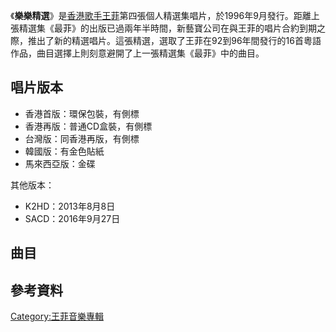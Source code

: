 {{Album infobox | 
|  Name        = 樂樂精選
|  Type        = [[精選輯|精選輯]]
|  Artist      = [[王菲|王菲]]
|  Cover       = Happy collection.jpg
|  Released    = 1996年9月
|  Recorded    = 
|  Genre       = [[粵語流行音樂|粵語流行音樂]]
|  Length      = 
|  Label       = [[新藝寶|新藝寶]]
|  Number      =
|  Producer    = [[梁榮駿|梁榮駿]]
|  Last album  = [[浮躁|浮躁]]<br />(1996年)
|  This album  = '''樂樂精選''' <br />(1996年)
|  Next album  = [[玩具_(EP)|玩具]] <br />(1997年)
}}

《'''樂樂精選'''》是[[香港|香港]][[歌手|歌手]][[王菲|王菲]]第四張個人精選集唱片，於1996年9月發行。距離上張精選集《最菲》的出版已過兩年半時間，新藝寶公司在與王菲的唱片合約到期之際，推出了新的精選唱片。這張精選，選取了王菲在92到96年間發行的16首粵語作品，曲目選擇上則刻意避開了上一張精選集《最菲》中的曲目。

== 唱片版本 ==
*香港首版：環保包裝，有側標
*香港再版：普通CD盒裝，有側標
*台灣版：同香港再版，有側標
*韓國版：有金色貼紙
*馬來西亞版：金碟

其他版本：
*K2HD：2013年8月8日
*SACD：2016年9月27日

== 曲目 ==
{{Tracklist
| collapsed = 
| headline = 
| total_length =  

| extra_column = 選自

| title1 = 曖昧
| note1 = 
| longnote1 = 
| music1 = [[陳小霞|陳小霞]]
| lyrics1 = [[林夕|林夕]]
| arranger1 = [[Adrian_Chan|Adrian Chan]]
| producer1 = 
| extra1 = [[Di-Dar|Di-Dar]]
| length1 = 
|-
| title2 = Di-Dar
| note2 = 
| longnote2 = 
| music2 = 王菲
| lyrics2 = 林夕
| arranger2 = [[竇唯|竇唯]]
| producer2 = 
| extra2 = Di-Dar
| length2 = 
|-
| title3 = 夢中人
| note3 = 
| longnote3 = 
| music3 = Dolores O'Riordan/Noel Hogan
| lyrics3 = [[周禮茂|周禮茂]]
| arranger3 = Adrian Chan
| producer3 = 
| extra3 = [[胡思亂想|胡思亂想]]
| length3 = 
|-
| title4 = 討好自己
| note4 = 
| longnote4 = 
| music4 = 王菲
| lyrics4 = 王菲
| arranger4 = 竇唯
| producer4 = 
| extra4 = [[討好自己|討好自己]]
| length4 = 
|-
| title5 = Summer of Love
| note5 = 
| longnote5 = 
| music5 = S. Burton/H. Hoffner
| lyrics5 = 周禮茂
| arranger5 = Raymond Wang
| producer5 = 
| extra5 = [[十萬個為什麼？|十萬個為什麼？]]
| length5 = 
|-
| title6 = 夢遊
| note6 = 
| longnote6 = 
| music6 = [[C.Y._Kong|C.Y. Kong]]
| lyrics6 = 林夕
| arranger6 = C.Y. Kong
| producer6 = 
| extra6 = 胡思亂想
| length6 = 
|-
| title7 = 愛與痛的邊緣
| note7 = 
| longnote7 = 
| music7 = 黃卓穎
| lyrics7 = [[潘源良|潘源良]]
| arranger7 = Alex San
| producer7 = 
| extra7 = 討好自己
| length7 = 
|-
| title8 = 天與地
| note8 = 
| longnote8 = 
| music8 = [[張宇|張宇]]
| lyrics8 = [[林振強|林振強]]
| arranger8 = Alex San
| producer8 = 
| extra8 = 胡思亂想
| length8 = 
|-
| title9 = 如風
| note9 = 
| longnote9 = 
| music9 = 張宇
| lyrics9 = 林振強
| arranger9 = Tony A
| producer9 = 
| extra9 = 十萬個為什麼？
| length9 = 
|-
| title10 = 知己知彼
| note10 = 
| longnote10 = 
| music10 = Elizabeth Fraser/Robin Guthrie/Simon Raymonde
| lyrics10 = 林夕
| arranger10 = Adrian Chan
| producer10 = 
| extra10 = 胡思亂想
| length10 = 
|-
| title11 = 浪漫風暴
| note11 = 
| longnote11 = 
| music11 = Hammer/Slater
| lyrics11 = 周禮茂
| arranger11 = [[唐奕聰|唐奕聰]]
| producer11 = 
| extra11 = [[Coming_Home|Coming Home]]
| length11 = 
|-
| title12 = 執迷不悔（粵）
| note12 = 
| longnote12 = 
| music12 = 袁惟仁
| lyrics12 = [[陳少琪|陳少琪]]
| arranger12 = 唐奕聰
| producer12 = 
| extra12 = [[執迷不悔|執迷不悔]]
| length12 = 
|-
| title13 = 背影
| note13 = 
| longnote13 = 
| music13 = 石井勝司
| lyrics13 = 林夕
| arranger13 = 唐奕聰
| producer13 = 
| extra13 = 討好自己
| length13 = 
|-
| title14 = 紅粉菲菲
| note14 = 
| longnote14 = 
| music14 = Essra Mohawk/Randy Cantor/Narada Michael Walden/Claytoven Dwight Richardson
| lyrics14 = 周禮茂
| arranger14 = 唐奕聰
| producer14 = 
| extra14 = 執迷不悔
| length14 = 
|-
| title15 = 一人分飾兩角
| note15 = 
| longnote15 = 
| music15 = [[AMK|AMK]]
| lyrics15 = 黃偉文
| arranger15 = [[AMK|AMK]]
| producer15 = 
| extra15 = [[一人分飾兩角|一人分飾兩角]]（EP）
| length15 = 
|-
| title16 = 回憶是紅色天空
| note16 = 
| longnote16 = 
| music16 = 梁榮駿
| lyrics16 = 陳少琪
| arranger16 = C.Y. Kong/Adrian Chan
| producer16 = 
| extra16 = 胡思亂想
| length16 = 
}}

==參考資料==
<references/>

{{王菲}}
[[Category:王菲音樂專輯|Category:王菲音樂專輯]]